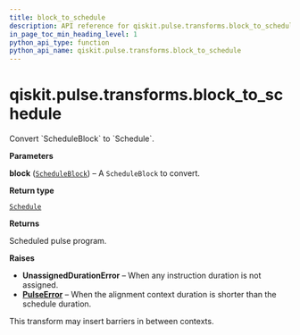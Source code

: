 ```yaml
---
title: block_to_schedule
description: API reference for qiskit.pulse.transforms.block_to_schedule
in_page_toc_min_heading_level: 1
python_api_type: function
python_api_name: qiskit.pulse.transforms.block_to_schedule
---
```


# qiskit.pulse.transforms.block\_to\_schedule

<Function id="qiskit.pulse.transforms.block_to_schedule" name="block_to_schedule" isDedicatedPage={true} github="https://github.com/qiskit/qiskit/tree/stable/0.21/qiskit/pulse/transforms/canonicalization.py" signature="block_to_schedule(block)">
  Convert `ScheduleBlock` to `Schedule`.

  **Parameters**

  **block** ([`ScheduleBlock`](qiskit.pulse.ScheduleBlock "qiskit.pulse.schedule.ScheduleBlock")) – A `ScheduleBlock` to convert.

  **Return type**

  [`Schedule`](qiskit.pulse.Schedule "qiskit.pulse.schedule.Schedule")

  **Returns**

  Scheduled pulse program.

  **Raises**

  *   **UnassignedDurationError** – When any instruction duration is not assigned.
  *   [**PulseError**](pulse#qiskit.pulse.PulseError "qiskit.pulse.PulseError") – When the alignment context duration is shorter than the schedule duration.

  <Admonition title="Note" type="note">
    This transform may insert barriers in between contexts.
  </Admonition>
</Function>

